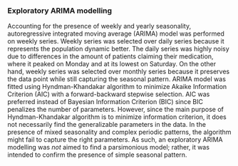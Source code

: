 ::: {.content-visible unless-meta="in.article"}
### Exploratory ARIMA modelling
:::

Accounting for the presence of weekly and yearly seasonality, autoregressive integrated moving average (ARIMA) model was performed on weekly series. Weekly series was selected over daily series because it represents the population dynamic better. The daily series was highly noisy due to differences in the amount of patients claiming their medication, where it peaked on Monday and at its lowest on Saturday. On the other hand, weekly series was selected over monthly series because it preserves the data point while still capturing the seasonal pattern. ARIMA model was fitted using Hyndman-Khandakar algorithm to minimize Akaike Information Criterion (AIC) with a forward-backward stepwise selection. AIC was preferred instead of Bayesian Information Criterion (BIC) since BIC penalizes the number of parameters. However, since the main purpose of Hyndman-Khandakar algorithm is to minimize information criterion, it does not necessarily find the generalizable parameters in the data. In the presence of mixed seasonality and complex periodic patterns, the algorithm might fail to capture the right parameters. As such, an exploratory ARIMA modelling was *not* aimed to find a parsimonious model; rather, it was intended to confirm the presence of simple seasonal pattern.

